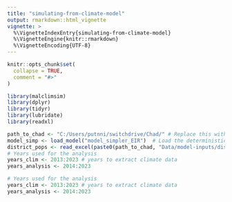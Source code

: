 ```yaml
---
title: "simulating-from-climate-model"
output: rmarkdown::html_vignette
vignette: >
  %\VignetteIndexEntry{simulating-from-climate-model}
  %\VignetteEngine{knitr::rmarkdown}
  %\VignetteEncoding{UTF-8}
---
```


```r
knitr::opts_chunk$set(
  collapse = TRUE,
  comment = "#>"
)
```

```r
library(malclimsim)
library(dplyr)
library(tidyr)
library(lubridate)
library(readxl)
```

```r
path_to_chad <- "C:/Users/putnni/switchdrive/Chad/" # Replace this with location of chad switchdrive folder
model_simp <- load_model("model_simpler_EIR")  # Load the deterministic climate model
district_pops <- read_excel(paste0(path_to_chad, "Data/model-inputs/district_population_estimates.xlsx")) # 2023 population estimates for select districts of Mandoul
# Years used for the analysis
years_clim <- 2013:2023 # years to extract climate data
years_analysis <- 2014:2023
```

```r
# Years used for the analysis
years_clim <- 2013:2023 # years to extract climate data
years_analysis <- 2014:2023
```

```r

```

